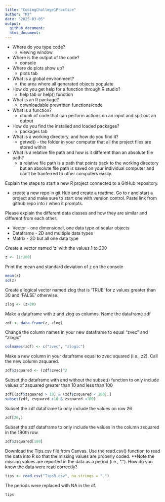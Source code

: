 ```yaml
---
title: "CodingChallege1Practice"
author: "MT"
date: "2025-03-05"
output: 
  github_document: 
  html_document:
---
```


- Where do you type code?
  - viewing window
- Where is the output of the code?
  - console
- Where do plots show up?
  - plots tab
- What is a global environment?
  - the area where all generated objects populate
- How do you get help for a function through R studio?
  - help tab or help() function
- What is an R package?
  - downloadable prewritten functions/code 
- What is a function?
  - chunk of code that can perform actions on an input and spit out an output  
- How do you find the installed and loaded packages?
  - packages tab
- What is a working directory, and how do you find it?
  - getwd() - the folder in your computer that all the project files are stored within
- What is a relative file path and how is it different than an absolute file path?
  - a relative file path is a path that points back to the working directory but an absolute file path is saved on your individual computer and can't be tranferred to other computers easily. 
  
Explain the steps to start a new R project connected to a GitHub repository.

- create a new repo in git Hub and create a readme. Go to r and start a project and make sure to start one with version control. Paste link from github repo into r when it prompts. 

Please explain the different data classes and how they are similar and different
from each other.

- Vector - one dimensional, one data type of scalar objects
- Dataframe - 2D and multiple data types
- Matrix - 2D but all one data type

Create a vector named 'z' with the values 1 to 200
```r
z <- (1:200)
```

Print the mean and standard deviation of z on the console
```r
mean(z)
sd(z)
```

Create a logical vector named zlog that is 'TRUE' for z values greater than 30
and 'FALSE' otherwise.
```r
zlog <- (z>30)
```


Make a dataframe with z and zlog as columns. Name the dataframe zdf
```r
zdf <- data.frame(z, zlog)
```

Change the column names in your new dataframe to equal “zvec” and “zlogic”
```r
colnames(zdf) <- c("zvec", "zlogic")
```

Make a new column in your dataframe equal to zvec squared (i.e., z2). Call the
new column zsquared.
```r
zdf$zsquared <- (zdf$zvec)^2
```

Subset the dataframe with and without the subset() function to only include
values of zsquared greater than 10 and less than 100
```r
zdf[(zdf$zsquared > 10) & (zdf$zsquared < 100),]
subset(zdf, zsquared >10 & zsquared <100)
```

Subset the zdf dataframe to only include the values on row 26
```r
zdf[26,]
```

Subset the zdf dataframe to only include the values in the column zsquared in
the 180th row.
```r
zdf$zsquared[180]
```

Download the Tips.csv file from Canvas. Use the read.csv() function to read the
data into R so that the missing values are properly coded. **Note the missing values are reported in the data as a period (i.e., “.”). How do you know the data were read
correctly?
```r
tips <- read.csv("TipsR.csv", na.strings = ".")
```


The periods were replaced with NA in the df. 
```r
tips
```


